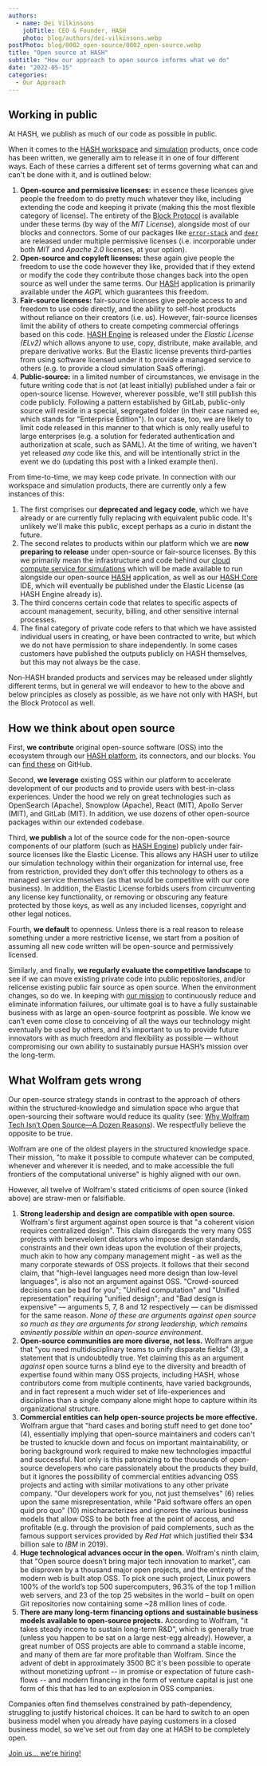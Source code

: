 ```yaml
---
authors:
  - name: Dei Vilkinsons
    jobTitle: CEO & Founder, HASH
    photo: blog/authors/dei-vilkinsons.webp
postPhoto: blog/0002_open-source/0002_open-source.webp
title: "Open source at HASH"
subtitle: "How our approach to open source informs what we do"
date: "2022-05-15"
categories:
  - Our Approach
---
```


## Working in public

At HASH, we publish as much of our code as possible in public.

When it comes to the [HASH workspace](https://hash.ai/platform/hash) and [simulation](https://hash.ai/simulation) products, once code has been written, we generally aim to release it in one of four different ways. Each of these carries a different set of terms governing what can and can't be done with it, and is outlined below:

1. **Open-source and permissive licenses:** in essence these licenses give people the freedom to do pretty much whatever they like, including extending the code and keeping it private (making this the most flexible category of license). The entirety of the [Block Protocol](https://github.com/blockprotocol/blockprotocol) is available under these terms (by way of the _MIT License_), alongside most of our blocks and connectors. Some of our packages like [`error-stack`](https://github.com/hashintel/hash/tree/main/libs/error-stack) and [`deer`](https://github.com/hashintel/hash/tree/main/libs/deer) are released under multiple permissive licenses (i.e. incorporable under both _MIT_ and _Apache 2.0_ licenses, at your option).
1. **Open-source and copyleft licenses:** these again give people the freedom to use the code however they like, provided that if they extend or modify the code they contribute those changes back into the open source as well under the same terms. Our [HASH](https://hash.ai/platform/hash) application is primarily available under the _AGPL_ which guarantees this freedom.
1. **Fair-source licenses:** fair-source licenses give people access to and freedom to use code directly, and the ability to self-host products without reliance on their creators (i.e. us). However, fair-source licenses limit the ability of others to create competing commercial offerings based on this code. [HASH Engine](https://hash.ai/platform/engine) is released under the _Elastic License (ELv2)_ which allows anyone to use, copy, distribute, make available, and prepare derivative works. But the Elastic license prevents third-parties from using software licensed under it to provide a managed service to others (e.g. to provide a cloud simulation SaaS offering).
1. **Public-source:** in a limited number of circumstances, we envisage in the future writing code that is not (at least initially) published under a fair or open-source license. However, wherever possible, we'll still publish this code publicly. Following a pattern established by GitLab, public-only source will reside in a special, segregated folder (in their case named `ee`, which stands for "Enterprise Edition"). In our case, too, we are likely to limit code released in this manner to that which is only really useful to large enterprises (e.g. a solution for federated authentication and authorization at scale, such as SAML). At the time of writing, we haven't yet released _any_ code like this, and will be intentionally strict in the event we do (updating this post with a linked example then).

From time-to-time, we may keep code private. In connection with our workspace and simulation products, there are currently only a few instances of this:

1. The first comprises our **deprecated and legacy code**, which we have already or are currently fully replacing with equivalent public code. It's unlikely we'll make this public, except perhaps as a curio in distant the future.
1. The second relates to products within our platform which we are **now preparing to release** under open-source or fair-source licenses. By this we primarily mean the infrastructure and code behind our [cloud compute service for simulations](https://hash.dev/docs/simulations/run/cloud) which will be made available to run alongside our open-source [HASH](https://hash.ai/platform/hash) application, as well as our [HASH Core](https://hash.ai/platform/core) IDE, which will eventually be published under the Elastic License (as HASH Engine already is).
1. The third concerns certain code that relates to specific aspects of account management, security, billing, and other sensitive internal processes.
1. The final category of private code refers to that which we have assisted individual users in creating, or have been contracted to write, but which we do not have permission to share independently. In some cases customers have published the outputs publicly on HASH themselves, but this may not always be the case.

Non-HASH branded products and services may be released under slightly different terms, but in general we will endeavor to hew to the above and below principles as closely as possible, as we have not only with HASH, but the Block Protocol as well.

## How we think about open source

First, **we contribute** original open-source software (OSS) into the ecosystem through our [HASH platform](https://hash.ai/platform/hash), its connectors, and our blocks. You can [find these](https://github.com/hashintel/hash) on GitHub.

Second, **we leverage** existing OSS within our platform to accelerate development of our products and to provide users with best-in-class experiences. Under the hood we rely on great technologies such as OpenSearch (Apache), Snowplow (Apache), React (MIT), Apollo Server (MIT), and GitLab (MIT). In addition, we use dozens of other open-source packages within our extended codebase.

Third, **we publish** a lot of the source code for the non-open-source components of our platform (such as [HASH Engine](https://hash.ai/platform/engine)) publicly under fair-source licenses like the Elastic License. This allows any HASH user to utilize our simulation technology within their organization for internal use, free from restriction, provided they don’t offer this technology to others as a managed service themselves (as that would be competitive with our core business). In addition, the Elastic License forbids users from circumventing any license key functionality, or removing or obscuring any feature protected by those keys, as well as any included licenses, copyright and other legal notices.

Fourth, **we default** to openness. Unless there is a real reason to release something under a more restrictive license, we start from a position of assuming all new code written will be open-source and permissively licensed.

Similarly, and finally, **we regularly evaluate the competitive landscape** to see if we can move existing private code into public repositories, and/or relicense existing public fair source as open source. When the environment changes, so do we. In keeping with [our mission](https://hash.ai/about/mission) to continuously reduce and eliminate information failures, our ultimate goal is to have a fully sustainable business with as large an open-source footprint as possible. We know we can’t even come close to conceiving of all the ways our technology might eventually be used by others, and it’s important to us to provide future innovators with as much freedom and flexibility as possible — without compromising our own ability to sustainably pursue HASH’s mission over the long-term.

## What Wolfram gets wrong

Our open-source strategy stands in contrast to the approach of others within the structured-knowledge and simulation space who argue that open-sourcing their software would reduce its quality (see: <a href="https://blog.wolfram.com/2019/04/02/why-wolfram-tech-isnt-open-source-a-dozen-reasons/" rel="nofollow" target="_blank">Why Wolfram Tech Isn’t Open Source—A Dozen Reasons</a>). We respectfully believe the opposite to be true.

Wolfram are one of the oldest players in the structured knowledge space. Their mission, "to make it possible to compute whatever can be computed, whenever and wherever it is needed, and to make accessible the full frontiers of the computational universe" is highly aligned with our own.

However, all twelve of Wolfram's stated criticisms of open source (linked above) are straw-men or falsifiable.

1. **Strong leadership and design are compatible with open source.** Wolfram's first argument against open source is that "a coherent vision requires centralized design". This claim disregards the very many OSS projects with benevelolent dictators who impose design standards, constraints and their own ideas upon the evolution of their projects, much akin to how any company management might - as well as the many corporate stewards of OSS projects. It follows that their second claim, that "high-level languages need more design than low-level languages", is also not an argument against OSS. "Crowd-sourced decisions can be bad for you"; "Unified computation" and "Unified representation" requiring "unified design"; and "Bad design is expensive" — arguments 5, 7, 8 and 12 respectively — can be dismissed for the same reason. _None of these are arguments against open source so much as they are arguments for strong leadership, which remains eminently possible within an open-source environment._
1. **Open-source communities are more diverse, not less.** Wolfram argue that "you need multidisciplinary teams to unify disparate fields" (3), a statement that is undoubtedly true. Yet claiming this as an argument _against_ open source turns a blind eye to the diversity and breadth of expertise found within many OSS projects, including HASH, whose contributors come from multiple continents, have varied backgrounds, and in fact represent a much wider set of life-experiences and disciplines than a single company alone might hope to capture within its organizational structure.
1. **Commercial entities can help open-source projects be more effective.** Wolfram argue that "hard cases and boring stuff need to get done too" (4), essentially implying that open-source maintainers and coders can't be trusted to knuckle down and focus on important maintainability, or boring background work required to make new technologies impactful and successful. Not only is this patronizing to the thousands of open-source developers who care passionately about the products they build, but it ignores the possibility of commercial entities advancing OSS projects and acting with similar motivations to any other private company. "Our developers work for you, not just themselves" (6) relies upon the same misrepresentation, while "Paid software offers an open quid pro quo" (10) mischaracterizes and ignores the various business models that allow OSS to be both free at the point of access, and profitable (e.g. through the provision of paid complements, such as the famous support services provided by _Red Hat_ which justified their $34 billion sale to _IBM_ in 2019).
1. **Huge technological advances occur in the open.** Wolfram's ninth claim, that "Open source doesn’t bring major tech innovation to market", can be disproven by a thousand major open projects, and the entirety of the modern web is built atop OSS. To pick one such project, Linux powers 100% of the world’s top 500 supercomputers, 96.3% of the top 1 million web servers, and 23 of the top 25 websites in the world – built on open Git repositories now containing some ~28 million lines of code.
1. **There are many long-term financing options and sustainable business models available to open-source projects.** According to Wolfram, "it takes steady income to sustain long-term R&D", which is generally true (unless you happen to be sat on a large nest-egg already). However, a great number of OSS projects are able to command a stable income, and many of them are far more profitable than Wolfram. Since the advent of debt in approximately 3500 BC it's been possible to operate without monetizing upfront -- in promise or expectation of future cash-flows -- and modern financing in the form of venture capital is just one form of this that has led to an explosion in OSS companies.

Companies often find themselves constrained by path-dependency, struggling to justify historical choices. It can be hard to switch to an open business model when you already have paying customers in a closed business model, so we've set out from day one at HASH to be completely open.

[Join us... we're hiring!](https://hash.ai/careers)
